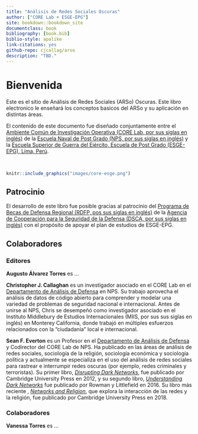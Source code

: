 ```yaml
---
title: "Análisis de Redes Sociales Oscuras"
author: ["CORE Lab + ESGE-EPG"]
site: bookdown::bookdown_site
documentclass: book
bibliography: [book.bib]
biblio-style: apalike
link-citations: yes
github-repo: cjcallag/arso
description: "TBD."
---
```


# Bienvenida {-}

Este es el sitio de Análisis de Redes Sociales (ARSo) Oscuras. Este libro electronico le enseñará los conceptos basicos del ARSo y su aplicación en distintas áreas. 

El contenido de este documento fue diseñado conjuntamente entre el [Ambiente Común de Investigación Operativa (CORE Lab, por sus siglas en inglés)](https://nps.edu/web/core) de la [Escuela Naval de Post Grado (NPS, por sus siglas en inglés)](https://nps.edu/) y la [Escuela Superior de Guerra del Ejército, Escuela de Post Grado (ESGE-EPG), Lima, Perú](http://esge.edu.pe/esge-epg/).

<br />

```r
knitr::include_graphics("images/core-esge.png")
```


## Patrocinio {-}

El desarrollo de este libro fue posible gracias al patrocinio del [Programa de Becas de Defensa Regional (RDFP, pos sus siglas en inglés)](https://dsca.mil/programs/combating-terrorism-and-irregular-warfare-fellowship-program-ctiwfp) de la [Agencia de Cooperación para la Seguridad de la Defensa (DSCA, por sus siglas en inglés)](https://dsca.mil/) con el propósito de apoyar el plan de estudios de ESGE-EPG.


## Colaboradores {-}

### Editores


**Augusto Álvarez Torres** es ...

**Christopher J. Callaghan** es un investigador asociado en el CORE Lab en el [Departamento de Análisis de Defensa](https://nps.edu/web/da) en NPS. Su trabajo aprovecha el análisis de datos de código abierto para comprender y modelar una variedad de problemas de seguridad nacional e internacional. Antes de unirse al NPS, Chris se desempeñó como investigador asociado en el Instituto Middlebury de Estudios Internacionales (MIIS, por sus sus siglas en inglés) en Monterey California, donde trabajó en múltiples esfuerzos relacionados con la "ciudadanía" local e internacional.

**Sean F. Everton** es un Profesor en el [Departamento de Análisis de Defensa](https://nps.edu/web/da) y Codirector del CORE Lab de NPS. Ha publicado en las áreas de análisis de redes sociales, sociología de la religión, sociología económica y sociología política y actualmente se especializa en el uso del análisis de redes sociales para rastrear e interrumpir redes oscuras (por ejemplo, redes criminales y terroristas). Su primer libro, [*Disrupting Dark Networks*](https://www.amazon.com/Disrupting-Networks-Structural-Analysis-Sciences/dp/1107606683), fue publicado por Cambridge University Press en 2012, y su segundo libro, [*Understanding Dark Networks*](https://www.amazon.com/Understanding-Dark-Networks-Daniel-Cunningham/dp/1442249447/ref=pd_lpo_14_img_1/145-9289795-0957343?_encoding=UTF8&pd_rd_i=1442249447&pd_rd_r=a7b19253-9be1-42b7-a6fa-e4ee67f7e2f5&pd_rd_w=kcb7y&pd_rd_wg=Oq37r&pf_rd_p=7b36d496-f366-4631-94d3-61b87b52511b&pf_rd_r=3KX19ZDD20YZ1H2BTMTN&psc=1&refRID=3KX19ZDD20YZ1H2BTMTN) fue publicado por Rowman y Littlefield en 2016. Su libro más reciente , [*Networks and Religion*](https://www.amazon.com/Networks-Religion-Build-up-Structural-Analysis/dp/1108404073/ref=pd_bxgy_img_3/145-9289795-0957343?_encoding=UTF8&pd_rd_i=1108404073&pd_rd_r=d71cd43b-1c10-4abc-bb64-7049818d0f1a&pd_rd_w=FSY0j&pd_rd_wg=Wa7Wy&pf_rd_p=ce6c479b-ef53-49a6-845b-bbbf35c28dd3&pf_rd_r=AH007P8AR7HCWFKEP88J&psc=1&refRID=AH007P8AR7HCWFKEP88J), que explora la interacción de las redes y la religión, fue publicado por Cambridge University Press en 2018.

### Colaboradores

**Vanessa Torres** es ...